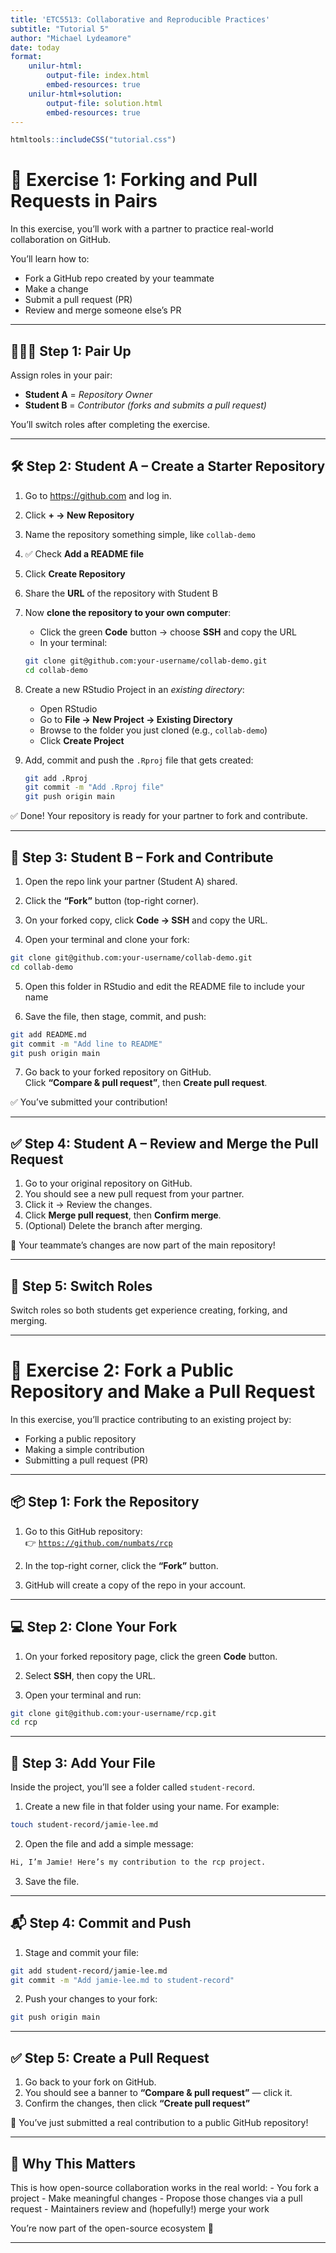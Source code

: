 ```yaml
---
title: 'ETC5513: Collaborative and Reproducible Practices'
subtitle: "Tutorial 5"
author: "Michael Lydeamore"
date: today
format:
    unilur-html:
        output-file: index.html
        embed-resources: true
    unilur-html+solution:
        output-file: solution.html
        embed-resources: true
---
```

```r
htmltools::includeCSS("tutorial.css")
```

# 🤝 Exercise 1: Forking and Pull Requests in Pairs

In this exercise, you’ll work with a partner to practice real-world collaboration on GitHub.

You’ll learn how to:

- Fork a GitHub repo created by your teammate
- Make a change
- Submit a pull request (PR)
- Review and merge someone else's PR

---

## 🧑‍🤝‍🧑 Step 1: Pair Up

Assign roles in your pair:

- **Student A** = *Repository Owner*  
- **Student B** = *Contributor (forks and submits a pull request)*

You’ll switch roles after completing the exercise.

---

## 🛠️ Step 2: Student A – Create a Starter Repository

1. Go to [https://github.com](https://github.com) and log in.  
2. Click **+ → New Repository**  
3. Name the repository something simple, like `collab-demo`  
4. ✅ Check **Add a README file**  
5. Click **Create Repository**  
6. Share the **URL** of the repository with Student B  

7. Now **clone the repository to your own computer**:

   - Click the green **Code** button → choose **SSH** and copy the URL  
   - In your terminal:

   ```bash
   git clone git@github.com:your-username/collab-demo.git
   cd collab-demo
   ```

8. Create a new RStudio Project in an _existing directory_:
    *  Open RStudio  
    * Go to **File → New Project → Existing Directory**  
    * Browse to the folder you just cloned (e.g., `collab-demo`)  
    * Click **Create Project**

9. Add, commit and push the `.Rproj` file that gets created:
   
   ```bash
   git add .Rproj
   git commit -m "Add .Rproj file"
   git push origin main
   ```

✅ Done! Your repository is ready for your partner to fork and contribute.

---

## 🍴 Step 3: Student B – Fork and Contribute

1. Open the repo link your partner (Student A) shared.
2. Click the **"Fork"** button (top-right corner).
3. On your forked copy, click **Code → SSH** and copy the URL.

4. Open your terminal and clone your fork:

```bash
git clone git@github.com:your-username/collab-demo.git
cd collab-demo
```

5. Open this folder in RStudio and edit the README file to include your name

6. Save the file, then stage, commit, and push:

```bash
git add README.md
git commit -m "Add line to README"
git push origin main
```

7. Go back to your forked repository on GitHub.  
   Click **“Compare & pull request”**, then **Create pull request**.

✅ You’ve submitted your contribution!

---

## ✅ Step 4: Student A – Review and Merge the Pull Request

1. Go to your original repository on GitHub.
2. You should see a new pull request from your partner.
3. Click it → Review the changes.
4. Click **Merge pull request**, then **Confirm merge**.
5. (Optional) Delete the branch after merging.

🎉 Your teammate’s changes are now part of the main repository!

---

## 🔁 Step 5: Switch Roles

Switch roles so both students get experience creating, forking, and merging.

---

# 🍴 Exercise 2: Fork a Public Repository and Make a Pull Request

In this exercise, you’ll practice contributing to an existing project by:

- Forking a public repository
- Making a simple contribution
- Submitting a pull request (PR)

---

## 📦 Step 1: Fork the Repository

1. Go to this GitHub repository:  
   👉 [`https://github.com/numbats/rcp`](https://github.com/numbats/rcp)

2. In the top-right corner, click the **“Fork”** button.

3. GitHub will create a copy of the repo in your account.

---

## 💻 Step 2: Clone Your Fork

1. On your forked repository page, click the green **Code** button.  
2. Select **SSH**, then copy the URL.

3. Open your terminal and run:

```bash
git clone git@github.com:your-username/rcp.git
cd rcp
```

---

## 📝 Step 3: Add Your File

Inside the project, you’ll see a folder called `student-record`.

1. Create a new file in that folder using your name. For example:

```bash
touch student-record/jamie-lee.md
```

2. Open the file and add a simple message:

```markdown
Hi, I’m Jamie! Here’s my contribution to the rcp project.
```

3. Save the file.

---

## 📬 Step 4: Commit and Push

1. Stage and commit your file:

```bash
git add student-record/jamie-lee.md
git commit -m "Add jamie-lee.md to student-record"
```

2. Push your changes to your fork:

```bash
git push origin main
```

---

## ✅ Step 5: Create a Pull Request

1. Go back to your fork on GitHub.  
2. You should see a banner to **“Compare & pull request”** — click it.  
3. Confirm the changes, then click **“Create pull request”**

🎉 You’ve just submitted a real contribution to a public GitHub repository!

---

## 🧠 Why This Matters

This is how open-source collaboration works in the real world:
- You fork a project
- Make meaningful changes
- Propose those changes via a pull request
- Maintainers review and (hopefully!) merge your work

You're now part of the open-source ecosystem 💪

---

